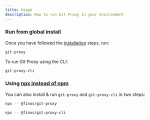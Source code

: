 ```yaml
---
title: Usage
description: How to run Git Proxy in your environment
---
```


### Run from global install

Once you have followed the [installation](installation) steps, run:

```bash
git-proxy
```

To run Git Proxy using the CLI:

```bash
git-proxy-cli
```

### Using [npx instead of npm](https://www.freecodecamp.org/news/npm-vs-npx-whats-the-difference/)

You can also install & run `git-proxy` and `git-proxy-cli` in two steps:

```bash
npx -- @finos/git-proxy
```

```bash
npx -- @finos/git-proxy-cli
```
